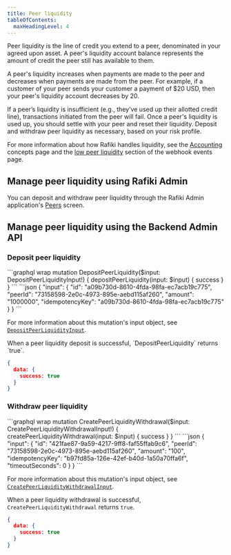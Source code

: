 ```yaml
---
title: Peer liquidity
tableOfContents:
  maxHeadingLevel: 4
---
```



Peer liquidity is the line of credit you extend to a peer, denominated in your agreed upon asset. A peer's liquidity account balance represents the amount of credit the peer still has available to them.

A peer's liquidity increases when payments are made to the peer and decreases when payments are made from the peer. For example, if a customer of your peer sends your customer a payment of $20 USD, then your peer's liquidity account decreases by 20.

If a peer’s liquidity is insufficient (e.g., they’ve used up their allotted credit line), transactions initiated from the peer will fail. Once a peer's liquidity is used up, you should settle with your peer and reset their liquidity. Deposit and withdraw peer liquidity as necessary, based on your risk profile.

For more information about how Rafiki handles liquidity, see the [Accounting](/overview/concepts/accounting) concepts page and the [low peer liquidity](/integration/requirements/webhook-events#low-peer-liquidity) section of the webhook events page.

## Manage peer liquidity using Rafiki Admin

You can deposit and withdraw peer liquidity through the Rafiki Admin application's [Peers](/admin/admin-user-guide/#edit-peer) screen.

## Manage peer liquidity using the Backend Admin API

<IdempotencyNote />

### Deposit peer liquidity

<Tabs>
  <TabItem label="Operation">
  ```graphql wrap
  mutation DepositPeerLiquidity($input: DepositPeerLiquidityInput!) {
    depositPeerLiquidity(input: $input) {
     success
   }
  }
  ```
  </TabItem>
  <TabItem label="Arguments">
  ```json
  {
    "input": {
      "id": "a09b730d-8610-4fda-98fa-ec7acb19c775",
      "peerId": "73158598-2e0c-4973-895e-aebd115af260",
      "amount": "1000000",
      "idempotencyKey": "a09b730d-8610-4fda-98fa-ec7acb19c775"
    }
  }
  ```

For more information about this mutation's input object, see [`DepositPeerLiquidityInput`](https://rafiki.dev/apis/graphql/backend/inputobjects/#depositpeerliquidityinput).

  </TabItem>
  <TabItem label="Response">
  When a peer liquidity deposit is successful, `DepositPeerLiquidity` returns `true`.

  ```json
  {
    data: {
      success: true
    }
  }
  ```

  </TabItem>
</Tabs>

### Withdraw peer liquidity

<Tabs>
  <TabItem label="Operation">
  ```graphql wrap
  mutation CreatePeerLiquidityWithdrawal($input: CreatePeerLiquidityWithdrawalInput!) {
    createPeerLiquidityWithdrawal(input: $input) {
      success
   }
  }
  ```
  </TabItem>
  <TabItem label="Arguments">
  ```json
  {
    "input": {
      "id": "421fae87-9a59-4217-9ff8-faf55ffab9c6",
      "peerId": "73158598-2e0c-4973-895e-aebd115af260",
      "amount": "100",
      "idempotencyKey": "b97fd85a-126e-42ef-b40d-1a50a70ffa6f",
      "timeoutSeconds": 0
    }
  }
  ```

For more information about this mutation's input object, see [`CreatePeerLiquidityWithdrawalInput`](https://rafiki.dev/apis/graphql/backend/inputobjects/#createpeerliquiditywithdrawalinput).

  </TabItem>
  <TabItem label="Response">

When a peer liquidity withdrawal is successful, `CreatePeerLiquidityWithdrawal` returns `true`.

  ```json
  {
    data: {
      success: true
    }
  }
  ```

  </TabItem>
</Tabs>
